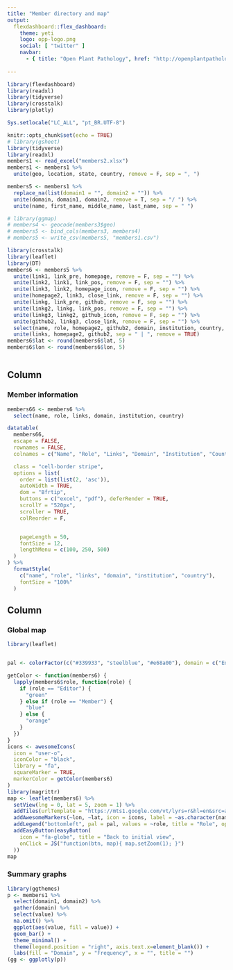 ```yaml
---
title: "Member directory and map"
output: 
  flexdashboard::flex_dashboard:
    theme: yeti
    logo: opp-logo.png
    social: [ "twitter" ]
    navbar:
      - { title: "Open Plant Pathology", href: "http://openplantpathology.netlify.com", align: right }
    
---
```



<link rel="stylesheet" href="fontawesome.min.css">

```r
library(flexdashboard)
library(readxl)
library(tidyverse)
library(crosstalk)
library(plotly)
```


```r
Sys.setlocale("LC_ALL", "pt_BR.UTF-8")
```


```r
knitr::opts_chunk$set(echo = TRUE)
# library(gsheet)
library(tidyverse)
library(readxl)
members1 <- read_excel("members2.xlsx")
members1 <- members1 %>%
  unite(geo, location, state, country, remove = F, sep = ", ")
```


```r

members5 <- members1 %>%
  replace_na(list(domain1 = "", domain2 = "")) %>%
  unite(domain, domain1, domain2, remove = T, sep = "/ ") %>%
  unite(name, first_name, middle_name, last_name, sep = " ")
```

```r
# library(ggmap)
# members4 <- geocode(members3$geo)
# members5 <- bind_cols(members3, members4)
# members5 <- write_csv(members5, "members1.csv")
```


```r
library(crosstalk)
library(leaflet)
library(DT)
members6 <- members5 %>%
  unite(link1, link_pre, homepage, remove = F, sep = "") %>%
  unite(link2, link1, link_pos, remove = F, sep = "") %>%
  unite(link3, link2, homepage_icon, remove = F, sep = "") %>%
  unite(homepage2, link3, close_link, remove = F, sep = "") %>%
  unite(linkg, link_pre, github, remove = F, sep = "") %>%
  unite(linkg2, linkg, link_pos, remove = F, sep = "") %>%
  unite(linkg3, linkg2, github_icon, remove = F, sep = "") %>%
  unite(github2, linkg3, close_link, remove = F, sep = "") %>%
  select(name, role, homepage2, github2, domain, institution, country, lon, lat) %>% 
  unite(links, homepage2, github2, sep = " | ", remove = TRUE)
members6$lat <- round(members6$lat, 5)
members6$lon <- round(members6$lon, 5)



```


Column {data-width=650px}
----------------------------------



### <i class="fa fa-table" aria-hidden="true"></i> Member information

```r
members66 <- members6 %>% 
  select(name, role, links, domain, institution, country)

datatable(
  members66,
  escape = FALSE,
  rownames = FALSE,
  colnames = c("Name", "Role", "Links", "Domain", "Institution", "Country"),

  class = "cell-border stripe",
  options = list(
    order = list(list(2, 'asc')),
    autoWidth = TRUE,
    dom = "Bfrtip",
    buttons = c("excel", "pdf"), deferRender = TRUE,
    scrollY = "520px",
    scroller = TRUE,
    colReorder = F,


    pageLength = 50,
    fontSize = 12,
    lengthMenu = c(100, 250, 500)
  )
) %>%
  formatStyle(
    c("name", "role", "links", "domain", "institution", "country"),
    fontSize = "100%"
  )
```






Column {}
----------------------------------


###  <i class="fa fa-map" aria-hidden="true"></i> Global map

```r
library(leaflet)


pal <- colorFactor(c("#339933", "steelblue", "#e68a00"), domain = c("Editor", "Reviewer", "Member"))

getColor <- function(members6) {
  lapply(members6$role, function(role) {
    if (role == "Editor") {
      "green"
    } else if (role == "Member") {
      "blue"
    } else {
      "orange"
    }
  })
}
icons <- awesomeIcons(
  icon = "user-o",
  iconColor = "black",
  library = "fa",
  squareMarker = TRUE,
  markerColor = getColor(members6)
)
library(magrittr)
map <- leaflet(members6) %>%
  setView(lng = 0, lat = 5, zoom = 1) %>%
  addTiles(urlTemplate = "https://mts1.google.com/vt/lyrs=r&hl=en&src=app&x={x}&y={y}&z={z}&s=G", attribution = "Google") %>%
  addAwesomeMarkers(~lon, ~lat, icon = icons, label = ~as.character(name), clusterOptions = markerClusterOptions()) %>%
  addLegend("bottomleft", pal = pal, values = ~role, title = "Role", opacity = 1) %>%
  addEasyButton(easyButton(
    icon = "fa-globe", title = "Back to initial view",
    onClick = JS("function(btn, map){ map.setZoom(1); }")
  ))
map
```







### <i class="fa fa-bar-chart" aria-hidden="true"></i> Summary graphs


```r

library(ggthemes)
p <- members1 %>%
  select(domain1, domain2) %>% 
  gather(domain) %>% 
  select(value) %>% 
  na.omit() %>% 
  ggplot(aes(value, fill = value)) +
  geom_bar() +
  theme_minimal() +
  theme(legend.position = "right", axis.text.x=element_blank()) +
  labs(fill = "Domain", y = "Frequency", x = "", title = "")
(gg <- ggplotly(p))
```



